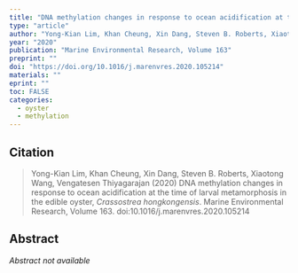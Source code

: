 ```yaml
---
title: "DNA methylation changes in response to ocean acidification at the time of larval metamorphosis in the edible oyster, *Crassostrea hongkongensis*"
type: "article"
author: "Yong-Kian Lim, Khan Cheung, Xin Dang, Steven B. Roberts, Xiaotong Wang, Vengatesen Thiyagarajan"
year: "2020"
publication: "Marine Environmental Research, Volume 163"
preprint: ""
doi: "https://doi.org/10.1016/j.marenvres.2020.105214"
materials: ""
eprint: ""
toc: FALSE
categories:
  - oyster
  - methylation
---
```


## Citation

> Yong-Kian Lim, Khan Cheung, Xin Dang, Steven B. Roberts, Xiaotong Wang, Vengatesen Thiyagarajan (2020) DNA methylation changes in response to ocean acidification at the time of larval metamorphosis in the edible oyster, *Crassostrea hongkongensis*. Marine Environmental Research, Volume 163. doi:10.1016/j.marenvres.2020.105214

## Abstract

*Abstract not available*
